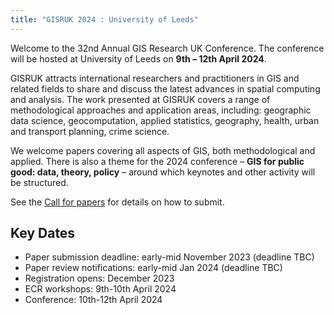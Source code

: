 ```yaml
---
title: "GISRUK 2024 : University of Leeds"
---
```


Welcome to the 32nd Annual GIS Research UK Conference. The conference will be hosted at University of Leeds on **9th -- 12th April 2024**.

GISRUK attracts international researchers and practitioners in GIS and related fields to share and discuss the latest advances in spatial computing and analysis. The work presented at GISRUK covers a range of methodological approaches and application areas, including: geographic data science, geocomputation, applied statistics, geography, health, urban and transport planning, crime science.

We welcome papers covering all aspects of GIS, both methodological and applied. There is also a theme for the 2024 conference --  **GIS for public good: data, theory, policy** -- around which keynotes and other activity will be structured.

See the [Call for papers](cfp.qmd) for details on how to submit.

## Key Dates

* Paper submission deadline: early-mid November 2023 (deadline TBC)
* Paper review notifications: early-mid Jan 2024 (deadline TBC)
* Registration opens: December 2023
* ECR workshops: 9th-10th April 2024
* Conference: 10th-12th April 2024
